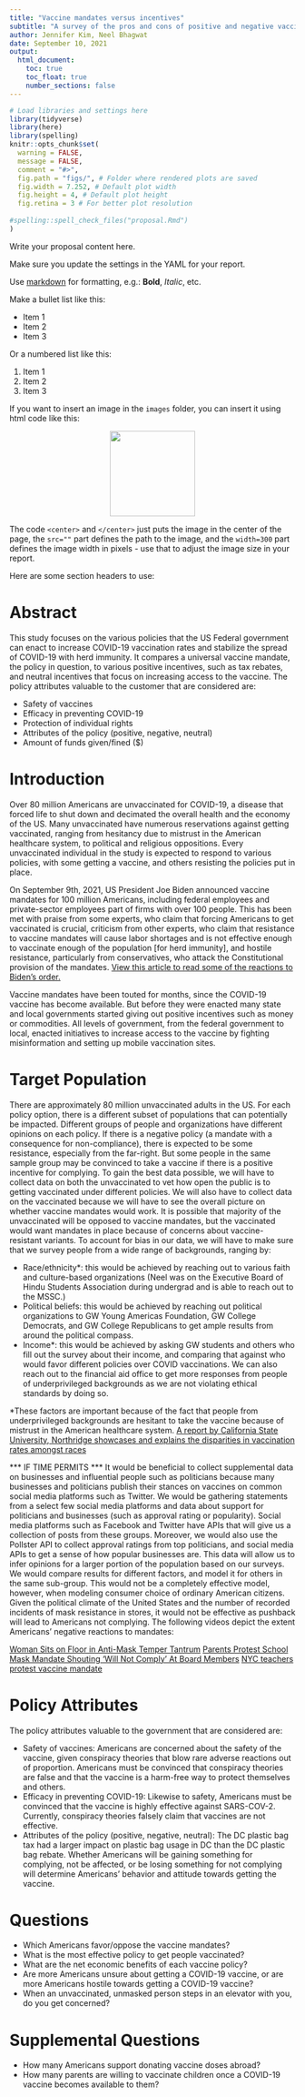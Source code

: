 ```yaml
---
title: "Vaccine mandates versus incentives"
subtitle: "A survey of the pros and cons of positive and negative vaccine incentives, and insight into the optimal method to convince Americans to receive a COVID-19 vaccine"
author: Jennifer Kim, Neel Bhagwat
date: September 10, 2021 
output: 
  html_document:
    toc: true 
    toc_float: true
    number_sections: false
---
```


```r
# Load libraries and settings here
library(tidyverse)
library(here)
library(spelling)
knitr::opts_chunk$set(
  warning = FALSE,
  message = FALSE,
  comment = "#>",
  fig.path = "figs/", # Folder where rendered plots are saved
  fig.width = 7.252, # Default plot width
  fig.height = 4, # Default plot height
  fig.retina = 3 # For better plot resolution
  
#spelling::spell_check_files("proposal.Rmd")
)
```

Write your proposal content here. 

Make sure you update the settings in the YAML for your report. 

Use [markdown](https://commonmark.org/help/) for formatting, e.g.: **Bold**, _Italic_, etc.

Make a bullet list like this: 

- Item 1
- Item 2
- Item 3

Or a numbered list like this: 

1. Item 1
2. Item 2
3. Item 3

If you want to insert an image in the `images` folder, you can insert it using html code like this: 

<center>
<img src="images/madd_logo.png" width=150>
</center>

The code `<center>` and `</center>` just puts the image in the center of the page, the `src=""` part defines the path to the image, and the `width=300` part defines the image width in pixels - use that to adjust the image size in your report.

Here are some section headers to use: 


# Abstract
This study focuses on the various policies that the US Federal government can enact to increase COVID-19 vaccination rates and stabilize the spread of COVID-19 with herd immunity. It compares a universal vaccine mandate, the policy in question, to various positive incentives, such as tax rebates, and neutral incentives that focus on increasing access to the vaccine. The policy attributes valuable to the customer that are considered are:

- Safety of vaccines
- Efficacy in preventing COVID-19
- Protection of individual rights
- Attributes of the policy (positive, negative, neutral)
- Amount of funds given/fined ($) 


# Introduction

Over 80 million Americans are unvaccinated for COVID-19, a disease that forced life to shut down and decimated the overall health and the economy of the US. Many unvaccinated have numerous reservations against getting vaccinated, ranging from hesitancy due to mistrust in the American healthcare system, to political and religious oppositions. Every unvaccinated individual in the study is expected to respond to various policies, with some getting a vaccine, and others resisting the policies put in place. 

On September 9th, 2021, US President Joe Biden announced vaccine mandates for 100 million Americans, including federal employees and private-sector employees part of firms with over 100 people. This has been met with praise from some experts, who claim that forcing Americans to get vaccinated is crucial, criticism from other experts, who claim that resistance to vaccine mandates will cause labor shortages and is not effective enough to vaccinate enough of the population [for herd immunity], and hostile resistance, particularly from conservatives, who attack the Constitutional provision of the mandates. [View this article to read some of the reactions to Biden's order.](https://www.nytimes.com/2021/09/09/world/biden-covid-vaccine-requirements-reaction.html?campaign_id=9&emc=edit_nn_20210910&instance_id=40054&nl=the-morning&regi_id=77202080&segment_id=68558&te=1&user_id=9d1be558afe1d0264747cb1778f62d0a)

Vaccine mandates have been touted for months, since the COVID-19 vaccine has become available. But before they were enacted many state and local governments started giving out positive incentives such as money or commodities. All levels of government, from the federal government to local, enacted initiatives to increase access to the vaccine by fighting misinformation and setting up mobile vaccination sites. 


# Target Population

There are approximately 80 million unvaccinated adults in the US. For each policy option, there is a different subset of populations that can potentially be impacted. Different groups of people and organizations have different opinions on each policy. If there is a negative policy (a mandate with a consequence for non-compliance), there is expected to be some resistance, especially from the far-right. But some people in the same sample group may be convinced to take a vaccine if there is a positive incentive for complying. To gain the best data possible, we will have to collect data on both the unvaccinated to vet how open the public is to getting vaccinated under different policies. We will also have to collect data on the vaccinated because we will have to see the overall picture on whether vaccine mandates would work. It is possible that majority of the unvaccinated will be opposed to vaccine mandates, but the vaccinated would want mandates in place because of concerns about vaccine-resistant variants. To account for bias in our data, we will have to make sure that we survey people from a wide range of backgrounds, ranging by: 

  - Race/ethnicity*: this would be achieved by reaching out to various faith and culture-based organizations (Neel was on the Executive Board of Hindu Students Association during undergrad and is able to reach out to the MSSC.)
  - Political beliefs: this would be achieved by reaching out political organizations to GW Young Americas Foundation, GW College Democrats, and GW College Republicans to get ample results from around the political compass. 
  - Income*: this would be achieved by asking GW students and others who fill out the survey about their income, and comparing that against who would favor different policies over COVID vaccinations. We can also reach out to the financial aid office to get more responses from people of underprivileged backgrounds as we are not violating ethical standards by doing so. 
  
*These factors are important because of the fact that people from underprivileged backgrounds are hesitant to take the vaccine because of mistrust in the American healthcare system. [A report by California State University, Northridge showcases and explains the disparities in vaccination rates amongst races](https://sundial.csun.edu/163812/news/vaccine-hesitancy-stands-in-the-way-of-reducing-covid-19-cases-in-communities-of-color/) 


*** IF TIME PERMITS *** 
It would be beneficial to collect supplemental data on businesses and influential people such as politicians because many businesses and politicians publish their stances on vaccines on common social media platforms such as Twitter. We would be gathering statements from a select few social media platforms and data about support for politicians and businesses (such as approval rating or popularity). Social media platforms such as Facebook and Twitter have APIs that will give us a collection of posts from these groups. Moreover, we would also use the Pollster API to collect approval ratings from top politicians, and social media APIs to get a sense of how popular businesses are. This data will allow us to infer opinions for a larger portion of the population based on our surveys. We would compare results for different factors, and model it for others in the same sub-group. This would not be a completely effective model, however, when modeling consumer choice of ordinary American citizens. Given the political climate of the United States and the number of recorded incidents of mask resistance in stores, it would not be effective as pushback will lead to Americans not complying. The following videos depict the extent Americans' negative reactions to mandates:

[Woman Sits on Floor in Anti-Mask Temper Tantrum](https://youtu.be/vAUeIBQoQCU)
[Parents Protest School Mask Mandate Shouting ‘Will Not Comply’ At Board Members](https://youtu.be/KT-qW5sNrwg)
[NYC teachers protest vaccine mandate](https://youtu.be/g521LRLFJZo)


# Policy Attributes

The policy attributes valuable to the government that are considered are:

- Safety of vaccines: Americans are concerned about the safety of the vaccine, given conspiracy theories that blow rare adverse reactions out of proportion. Americans must be convinced that conspiracy theories are false and that the vaccine is a harm-free way to protect themselves and others.  
- Efficacy in preventing COVID-19: Likewise to safety, Americans must be convinced that the vaccine is highly effective against SARS-COV-2. Currently, conspiracy theories falsely claim that vaccines are not effective. 
- Attributes of the policy (positive, negative, neutral): The DC plastic bag tax had a larger impact on plastic bag usage in DC than the DC plastic bag rebate. Whether Americans will be gaining something for complying, not be affected, or be losing something for not complying will determine Americans' behavior and attitude towards getting the vaccine. 


# Questions

- Which Americans favor/oppose the vaccine mandates? 
- What is the most effective policy to get people vaccinated?
- What are the net economic benefits of each vaccine policy?
- Are more Americans unsure about getting a COVID-19 vaccine, or are more Americans hostile towards getting a COVID-19 vaccine?
- When an unvaccinated, unmasked person steps in an elevator with you, do you get concerned? 


# Supplemental Questions

- How many Americans support donating vaccine doses abroad? 
- How many parents are willing to vaccinate children once a COVID-19 vaccine becomes available to them? 
